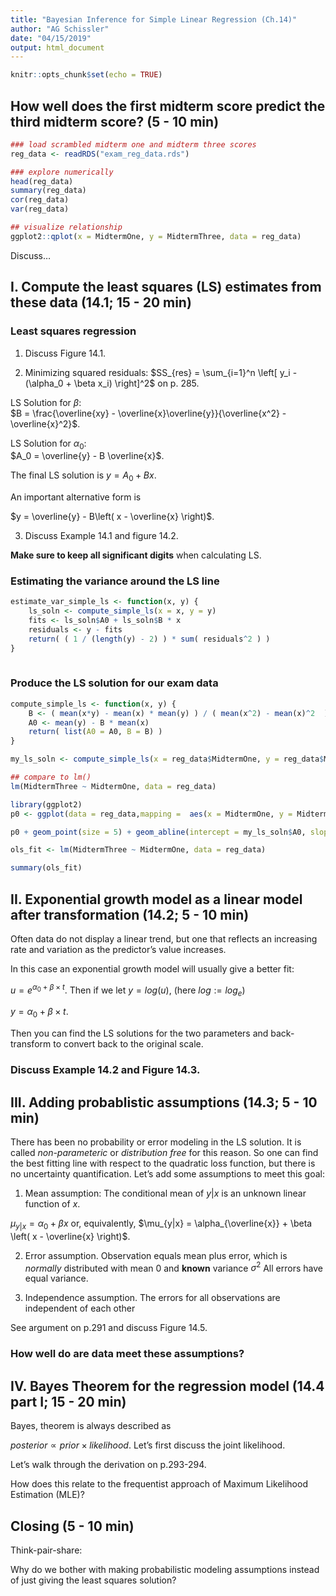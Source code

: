 ```yaml
---
title: "Bayesian Inference for Simple Linear Regression (Ch.14)"
author: "AG Schissler"
date: "04/15/2019"
output: html_document
---
```


```r
knitr::opts_chunk$set(echo = TRUE)
```

<bring to class: laptop>

## How well does the first midterm score predict the third midterm score? (5 - 10 min)

```r
### load scrambled midterm one and midterm three scores
reg_data <- readRDS("exam_reg_data.rds")

### explore numerically
head(reg_data)
summary(reg_data)
cor(reg_data)
var(reg_data)

## visualize relationship
ggplot2::qplot(x = MidtermOne, y = MidtermThree, data = reg_data)
```

Discuss...

## I. Compute the least squares (LS) estimates from these data (14.1; 15 - 20 min)

### Least squares regression

1. Discuss Figure 14.1.

2. Minimizing squared residuals: $SS_{res} = \sum_{i=1}^n \left[ y_i - (\alpha_0 + \beta x_i) \right]^2$ on p. 285.

LS Solution for $\beta$:  
$B = \frac{\overline{xy} - \overline{x}\overline{y}}{\overline{x^2} - \overline{x}^2}$.

LS Solution for $\alpha_0$:  
$A_0 = \overline{y} - B \overline{x}$.

The final LS solution is $y = A_0 + Bx$.

An important alternative form is  

$y = \overline{y} - B\left( x - \overline{x} \right)$.

3. Discuss Example 14.1 and figure 14.2.

**Make sure to keep all significant digits** when calculating LS.

### Estimating the variance around the LS line

```r
estimate_var_simple_ls <- function(x, y) {
    ls_soln <- compute_simple_ls(x = x, y = y)
    fits <- ls_soln$A0 + ls_soln$B * x
    residuals <- y - fits
    return( ( 1 / (length(y) - 2) ) * sum( residuals^2 ) )
}
    
```

### Produce the LS solution for our exam data

```r
compute_simple_ls <- function(x, y) {
    B <- ( mean(x*y) - mean(x) * mean(y) ) / ( mean(x^2) - mean(x)^2  )
    A0 <- mean(y) - B * mean(x)
    return( list(A0 = A0, B = B) )
}

my_ls_soln <- compute_simple_ls(x = reg_data$MidtermOne, y = reg_data$MidtermThree)

## compare to lm()
lm(MidtermThree ~ MidtermOne, data = reg_data)

library(ggplot2)
p0 <- ggplot(data = reg_data,mapping =  aes(x = MidtermOne, y = MidtermThree))

p0 + geom_point(size = 5) + geom_abline(intercept = my_ls_soln$A0, slope = my_ls_soln$B)

ols_fit <- lm(MidtermThree ~ MidtermOne, data = reg_data)

summary(ols_fit)
```

## II. Exponential growth model as a linear model after transformation (14.2; 5 - 10 min)

Often data do not display a linear trend, but one that reflects an increasing rate and variation as the predictor's value increases. 

In this case an exponential growth model will usually give a better fit:

$u = e^{\alpha_0 + \beta \times t}$. Then if we let $y = log(u)$, (here $log := log_e$)  

$y = \alpha_0 + \beta \times t$.

Then you can find the LS solutions for the two parameters and back-transform to convert back to the original scale.

### Discuss Example 14.2 and Figure 14.3.

## III. Adding probablistic assumptions (14.3; 5 - 10 min)

There has been no probability or error modeling in the LS solution. It is called *non-parameteric* or *distribution free* for this reason. So one can find the best fitting line with respect to the quadratic loss function, but there is no uncertainty quantification. Let's add some assumptions to meet this goal:

1. Mean assumption: The conditional mean of $y | x$ is an unknown linear function of $x$.  

$\mu_{y|x} = \alpha_0 + \beta x$ or, equivalently, $\mu_{y|x} = \alpha_{\overline{x}} + \beta \left( x - \overline{x} \right)$.

2. Error assumption. Observation equals mean plus error, which is *normally* distributed with mean 0 and **known** variance $\sigma^2$ All errors have equal variance.

3. Independence assumption. The errors for all observations are independent of each other

See argument on p.291 and discuss Figure 14.5.

### How well do are data meet these assumptions?

## IV. Bayes Theorem for the regression model (14.4 part I; 15 - 20 min)

Bayes, theorem is always described as

$posterior \propto prior \times likelihood$. Let's first discuss the joint likelihood.

Let's walk through the derivation on p.293-294.

How does this relate to the frequentist approach of Maximum Likelihood Estimation (MLE)?

## Closing (5 - 10 min)

Think-pair-share:

Why do we bother with making probabilistic modeling assumptions instead of just giving the least squares solution?

